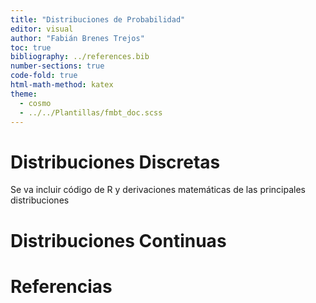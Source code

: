 ```yaml
---
title: "Distribuciones de Probabilidad"
editor: visual
author: "Fabián Brenes Trejos"
toc: true
bibliography: ../references.bib
number-sections: true
code-fold: true
html-math-method: katex
theme:
  - cosmo
  - ../../Plantillas/fmbt_doc.scss
---
```


# Distribuciones Discretas
Se va incluir código de R y derivaciones matemáticas de las principales distribuciones

# Distribuciones Continuas

# Referencias
